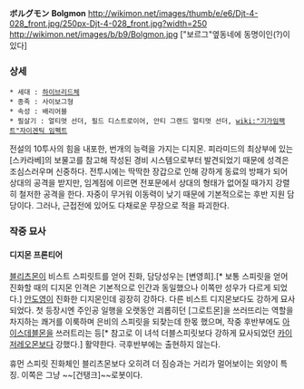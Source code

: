 '''ボルグモン''' '''Bolgmon'''
http://wikimon.net/images/thumb/e/e6/Djt-4-028_front.jpg/250px-Djt-4-028_front.jpg?width=250 http://wikimon.net/images/b/b9/Bolgmon.jpg
["보르그"옆동네에 동명이인(?)이 있다]
=== 상세 ===

 * 세대 : [[하이브리드체]]
 * 종족 : 사이보그형
 * 속성 : 배리어블
 * 필살기 : 얼티멋 선더, 필드 디스트로이어, 안티 그랜드 얼티멋 선더, [[wiki:"기가임팩트"자이겐틱 임펙트]]

전설의 10투사의 힘을 내포한, 번개의 능력을 가지는 디지몬. 피라미드의 최상부에 있는 [스카라베]의 보물고를 참고해 작성된 경비 시스템으로부터 발견되었기 때문에 성격은 조심스러우며 신중하다. 전투시에는 딱딱한 장갑으로 인해 강하게 동료의 방패가 되어 상대의 공격을 받지만, 임계점에 이르면 전포문에서 상대의 형태가 없어질 때가지 강렬히 철저한 공격을 한다. 자중이 무거워 이동력이 낮기 때문에 기본적으로는 후반 지원 담당이다. 그러나, 근접전에 있어도 다채로운 무장으로 적을 파괴한다.

=== 작중 묘사 ===

==== 디지몬 프론티어 ====
[[블리츠몬]]이 비스트 스피릿트를 얻어 진화, 담당성우는 [변영희].[* 보통 스피릿을 얻어 진화할 때의 디지몬 인격은 기본적으로 인간과 동일했으나 이쪽만 성우가 다르게 되었다.] [[안도영]]이 진화한 디지몬인데 굉장히 강하다. 다른 비스트 디지몬보다도 강하게 묘사되었다. 첫 등장시엔 주인공 일행을 오랫동안 괴롭히던 [그로트몬]을 쓰러뜨리는 역할을 차지하는 쾌거를 이룩하며 은비의 스피릿을 되찾는데 한몫 했으며, 작중 후반부에도 [[아이스데블몬]]을 쓰러트리는 등[* 참고로 이 녀석 더블스피릿보다 강하게 묘사되었던 [[카이저레오몬]]보다 강했다.] 활약한다. 극후반부에는 출현하지 않는다.

휴먼 스피릿 진화체인 블리츠몬보다 오히려 더 짐승과는 거리가 멀어보이는 외양이 특징. 이쪽은 그냥 ~~[건탱크]~~로봇이다.
